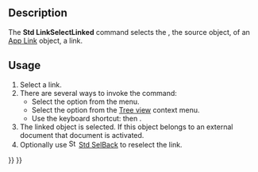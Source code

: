 <languages/>

{{Docnav
|[[Std_DockOverlayToggleBottom|DockOverlayToggleBottom]]
|[[Std_LinkSelectLinkedFinal|LinkSelectLinkedFinal]]
|[[Std_View_Menu|Std View Menu]]
|IconL=Std_DockOverlayToggleBottom.svg
|IconR=Std_LinkSelectLinkedFinal.svg
|IconC=Freecad.svg
}}

{{GuiCommand
|Name=Std LinkSelectLinked
|MenuLocation=View → Link navigation → Go to linked object
|Workbenches=All
|Shortcut={{KEY|S}} {{KEY|G}}
|Version=0.19
|SeeAlso=[[Std_LinkSelectLinkedFinal|Std LinkSelectLinkedFinal]], [[Std_LinkSelectAllLinks|Std LinkSelectAllLinks]]
}}

== Description ==

The '''Std LinkSelectLinked''' command selects the {{PropertyData|Linked Object}}, the source object, of an [[App_Link|App Link]] object, a link.

== Usage ==

# Select a link.
# There are several ways to invoke the command:
#* Select the {{MenuCommand|View → Link navigation → [[Image:Std_LinkSelectLinked.svg|16px]] Go to linked object}} option from the menu.
#* Select the {{MenuCommand|Link actions → [[Image:Std_LinkSelectLinked.svg|16px]] Go to linked object}} option from the [[Tree_view|Tree view]] context menu.
#* Use the keyboard shortcut: {{KEY|S}} then {{KEY|G}}.
# The linked object is selected. If this object belongs to an external document that document is activated.
# Optionally use [[Image:Std_SelBack.svg|16px]] [[Std_SelBack|Std SelBack]] to reselect the link.


{{Docnav
|[[Std_DockOverlayToggleBottom|DockOverlayToggleBottom]]
|[[Std_LinkSelectLinkedFinal|LinkSelectLinkedFinal]]
|[[Std_View_Menu|Std View Menu]]
|IconL=Std_DockOverlayToggleBottom.svg
|IconR=Std_LinkSelectLinkedFinal.svg
|IconC=Freecad.svg
}}

{{Std_Base_navi{{#translation:}}}}
{{Userdocnavi{{#translation:}}}}